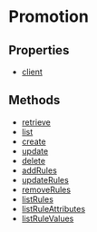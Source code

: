 
# Promotion

## Properties

- [client](../../Promotion/properties/js_sdk.admin.Promotion.client/page.mdx)

## Methods

- [retrieve](../../Promotion/methods/js_sdk.admin.Promotion.retrieve/page.mdx)
- [list](../../Promotion/methods/js_sdk.admin.Promotion.list/page.mdx)
- [create](../../Promotion/methods/js_sdk.admin.Promotion.create/page.mdx)
- [update](../../Promotion/methods/js_sdk.admin.Promotion.update/page.mdx)
- [delete](../../Promotion/methods/js_sdk.admin.Promotion.delete/page.mdx)
- [addRules](../../Promotion/methods/js_sdk.admin.Promotion.addRules/page.mdx)
- [updateRules](../../Promotion/methods/js_sdk.admin.Promotion.updateRules/page.mdx)
- [removeRules](../../Promotion/methods/js_sdk.admin.Promotion.removeRules/page.mdx)
- [listRules](../../Promotion/methods/js_sdk.admin.Promotion.listRules/page.mdx)
- [listRuleAttributes](../../Promotion/methods/js_sdk.admin.Promotion.listRuleAttributes/page.mdx)
- [listRuleValues](../../Promotion/methods/js_sdk.admin.Promotion.listRuleValues/page.mdx)
